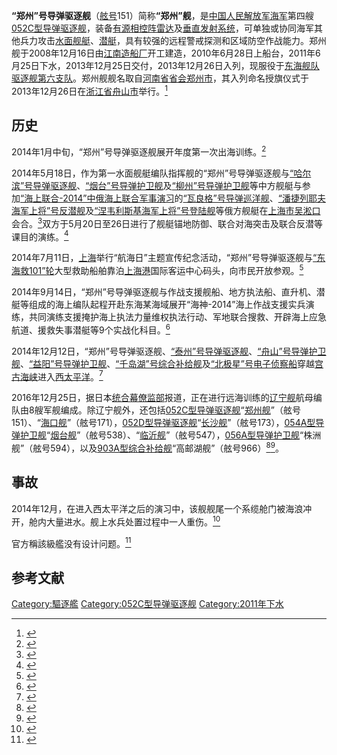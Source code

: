 {{军舰模板
|名称= 郑州舰  [[File:Naval_Ensign_of_the_People's_Republic_of_China.svg|30px]]
|图片=[[File:PLANS_Zhengzhou_(DDG-151)_20150612.jpg|300px]]
|照片说明=
|舰名来源= [[河南省|河南省]][[郑州市|郑州市]]
|拥有国= [[中华人民共和国|中华人民共和国]]
|制造= [[江南造船廠|江南造船廠]]
|型号= [[052C型驱逐舰|052C型驱逐舰]]
|动工=2008年12月16日
|下水=2011年6月25日
|服役=2013年12月26日
|狀態= 在役
|荣誉=
|正常=
|满载=7000吨
|全长= 155.5米
|全宽= 17.2米
|吃水= 6米
|动力方式= [[柴-燃交替|柴-燃交替]]（CODOG）
|发动机= [[QC280燃气轮机|QC280]][[燃气轮机|燃气轮机]]×2<br>[[MTU-20_V956_TB92柴油机|MTU-20 V956 TB92]][[柴油机|柴油机]]×2
|極速= 约30节
|續航= 约4000海里（18节）
|乘員= 220人
|艦載機= [[卡-28|卡-28]]×1或[[直-9#直-9C|直-9C]]×1
|搜索系统=H/SJD-9型舰壳主/被动声纳<br>H/LJP-349型火控雷达<br>H/LJG-346型有源相控阵雷达<br>H/LJQ-366型超视距对海搜索雷达<br>H/LJP-344A型相控阵火控雷达<br>H/LJQ-364型对海/低空搜索雷达<br>H/LJQ-517B型对空警戒雷达
|武器系统= 6单元[[海红旗-9|HHQ-9]][[防空导弹|防空导弹]][[垂直发射系统|垂直发射系统]]×8<br>4联装[[鹰击-62J|YJ-62J]][[反舰导弹|反舰导弹]]×2<br>H/PJ-87型单管100毫米舰炮<br>[[H/PJ-12型7管30毫米舰炮|H/PJ-12型7管30毫米舰炮]]×2<br>3联装7424型324mm鱼雷发射器×2
|电战系统= H/RJZ-726型电子对抗系统<br>18联装H/RJZ-726-4A型干扰发射装置×4
|其它=
}}

'''“郑州”号导弹驱逐舰'''（[[舷号|舷号]]151）简称'''“郑州”舰'''，是[[中国人民解放军海军|中国人民解放军海军]]第四艘[[052C型导弹驱逐舰|052C型导弹驱逐舰]]，装备[[有源相控阵雷达|有源相控阵雷达]]及[[垂直发射系统|垂直发射系统]]，可单独或协同海军其他兵力攻击[[水面舰艇|水面舰艇]]、[[潜艇|潜艇]]，具有较强的远程警戒探测和区域防空作战能力。郑州舰于2008年12月16日由[[江南造船厂|江南造船厂]]开工建造，2010年6月28日上船台，2011年6月25日下水，2013年12月25日交付，2013年12月26日入列，现服役于[[东海舰队|东海舰队]][[驱逐舰第六支队|驱逐舰第六支队]]。郑州舰舰名取自[[河南省|河南省]][[首府|省会]][[郑州市|郑州市]]，其入列命名授旗仪式于2013年12月26日在[[浙江省|浙江省]][[舟山市|舟山市]]举行。<ref>{{cite web|url=http://news.mod.gov.cn/headlines/2013-12/26/content_4480876.htm|title=新型导弹驱逐舰“郑州舰”入列东海舰队|publisher=中华人民共和国国防部|date=2013-12-26|accessdate=2014-06-22|archive-date=2014-07-14|archive-url=https://web.archive.org/web/20140714153515/http://news.mod.gov.cn/headlines/2013-12/26/content_4480876.htm|dead-url=no}}</ref>

== 历史 ==
2014年1月中旬，“郑州”号导弹驱逐舰展开年度第一次出海训练。<ref>{{cite web|url=http://www.mod.gov.cn/hdpic/2014-01/21/content_4486272.htm|title=海军郑州舰：检讨式训练助力战斗力向打赢聚焦|publisher=中华人民共和国国防部|date=2014-01-21|accessdate=2014-06-22|archive-date=2016-03-04|archive-url=https://web.archive.org/web/20160304190851/http://www.mod.gov.cn/hdpic/2014-01/21/content_4486272.htm|dead-url=no}}</ref>

2014年5月18日，作为第一水面舰艇编队指挥舰的“郑州”号导弹驱逐舰与[[哈尔滨号导弹驱逐舰|“哈尔滨”号导弹驱逐舰]]、[[烟台号导弹护卫舰|“烟台”号导弹护卫舰]]及[[柳州号导弹护卫舰|“柳州”号导弹护卫舰]]等中方舰艇与参加[[海上联合-2014中俄海上联合军事演习|“海上联合-2014”中俄海上联合军事演习]]的[[瓦良格号巡洋舰_(1983年)|“瓦良格”号导弹巡洋舰]]、[[潘捷列耶夫海军上将号反潜舰|“潘捷列耶夫海军上将”号反潜舰]]及[[涅韦利斯基海军上将号登陆|“涅韦利斯基海军上将”号登陆舰]]等俄方舰艇在[[上海市|上海市]][[吴淞口|吴淞口]]会合。<ref>{{cite web|url= http://mil.cnr.cn/ztl/zejy/dt/201405/t20140519_515540321.html|title= 中俄“海上联合—2014”参演军舰“舰谱”|publisher= 中国广播网|date= 2014-05-19|accessdate= 2014-06-22|archive-date= 2014-07-14|archive-url= https://web.archive.org/web/20140714185134/http://mil.cnr.cn/ztl/zejy/dt/201405/t20140519_515540321.html|dead-url= no}}</ref>双方于5月20日至26日进行了舰艇锚地防御、联合对海突击及联合反潜等课目的演练。<ref>{{cite web|url=http://mil.cnr.cn/zgjd/201405/t20140513_515501444.html|title=中俄两国海军将举行海上联合军事演习|publisher=中国广播网|date=2014-05-13|accessdate=2014-06-22|archive-date=2014-07-18|archive-url=https://web.archive.org/web/20140718011250/http://mil.cnr.cn/zgjd/201405/t20140513_515501444.html|dead-url=no}}</ref>

2014年7月11日，[[上海|上海]]举行“航海日”主题宣传纪念活动，“郑州”号导弹驱逐舰与[[东海救101轮|“东海救101”轮]]大型救助船舶靠泊[[上海港|上海港]]国际客运中心码头，向市民开放参观。<ref>{{cite web|url=http://mil.cnr.cn/zgjd/201405/t20140513_515501444.html|title=沪举行航海日主题活动 海军郑州舰二度向市民开放|publisher=新浪网|date=2014-07-11|accessdate=2014-06-22|archive-date=2014-07-18|archive-url=https://web.archive.org/web/20140718011250/http://mil.cnr.cn/zgjd/201405/t20140513_515501444.html|dead-url=no}}</ref>

2014年9月14日，“郑州”号导弹驱逐舰与作战支援舰船、地方执法船、直升机、潜艇等组成的海上编队起程开赴东海某海域展开“海神-2014”海上作战支援实兵演练，共同演练支援掩护海上执法力量维权执法行动、军地联合搜救、开辟海上应急航道、援救失事潜艇等9个实战化科目。<ref>{{cite web|url= http://www.chinanews.com/mil/2014/09-14/6588680.shtml|title= 东海举行“海神-2014”海上作战支援实兵演练|publisher= 中新网|date= 2014-09-14|accessdate= 2014-09-19|archive-date= 2014-09-15|archive-url= https://web.archive.org/web/20140915232747/http://www.chinanews.com/mil/2014/09-14/6588680.shtml|dead-url= no}}</ref>

2014年12月12日，“郑州”号导弹驱逐舰、[[泰州号导弹驱逐舰|“泰州”号导弹驱逐舰]]、[[舟山号导弹护卫舰|“舟山”号导弹护卫舰]]、[[益阳号导弹护卫舰|“益阳”号导弹护卫舰]]、[[千岛湖号综合补给舰|“千岛湖”号综合补给舰]]及[[北极星号电子侦察船|“北极星”号电子侦察船]]穿越[[宫古海峡|宫古海峡]]进入[[西太平洋|西太平洋]]。<ref>{{cite web |url=http://military.people.com.cn/n/2014/1214/c172467-26203247.html |title=中国海军舰队再次穿过宫古海峡 战机1周4次往返 |publisher=人民网 |date=2014-12-14 |accessdate=2015-01-06 |archive-date=2016-03-04 |archive-url=https://web.archive.org/web/20160304090058/http://military.people.com.cn/n/2014/1214/c172467-26203247.html |dead-url=no }}</ref>

2016年12月25日，据日本[[统合幕僚监部|统合幕僚监部]]报道，正在进行远海训练的[[辽宁舰|辽宁舰]]航母编队由8艘军舰编成。除辽宁舰外，还包括[[052C型导弹驱逐舰|052C型导弹驱逐舰]]“[[鄭州號飛彈驅逐艦|郑州舰]]”（舷号151）、“[[海口號飛彈驅逐艦|海口舰]]”（舷号171），[[052D型导弹驱逐舰|052D型导弹驱逐舰]]“[[長沙號飛彈驅逐艦|长沙舰]]”（舷号173），[[054A型导弹护卫舰|054A型导弹护卫舰]]“[[烟台號飛彈護衛艦|烟台舰]]”（舷号538）、“[[臨沂號飛彈護衛艦|临沂舰]]”（舷号547），[[056A型导弹护卫舰|056A型导弹护卫舰]]“株洲舰”（舷号594），以及[[903型综合补给舰|903A型综合补给舰]]“高邮湖舰”（舷号966）<ref>{{Cite web |url = http://news.ifeng.com/a/20170107/50537597_0.shtml |title = 专家：中国航母发展后劲看好 有望拥有3个航母编队 |author =  |date = 2017-01-07 |publisher = 凤凰网 |language =  |accessdate =  |quote =  |archive-date = 2017-08-25 |archive-url = https://web.archive.org/web/20170825193045/http://news.ifeng.com/a/20170107/50537597_0.shtml |dead-url = no }}</ref><ref>{{Cite web |url = http://henan.people.cn/n2/2017/0207/c378402-29678517.html |title = 中国航母编队：牵动世界目光的航迹 |author =  |date = 2017-02-07 |publisher = 人民网 |language =  |accessdate =  |quote =  |archive-date = 2017-11-06 |archive-url = https://web.archive.org/web/20171106012107/http://henan.people.cn/n2/2017/0207/c378402-29678517.html |dead-url = no }}</ref>。

== 事故 ==
2014年12月，在进入西太平洋之后的演习中，该舰舰尾一个系缆舱门被海浪冲开，舱内大量进水。舰上水兵处置过程中一人重伤。<ref>{{Cite web |url=http://news.163.com/15/0222/19/AJ35OC7N0001124J.html |title=郑州舰舱门被冲开 士兵关门瞬间被大浪打翻(图) |access-date=2015-02-22 |archive-url=https://web.archive.org/web/20150222163202/http://news.163.com/15/0222/19/AJ35OC7N0001124J.html |archive-date=2015-02-22 |dead-url=yes }}</ref>

官方稱該級艦没有设计问题。<ref>{{Cite web |url=http://mil.sohu.com/20150226/n409172929.shtml |title=郑州舰舱门被海浪冲开之谜揭开:没有设计问题(图) |accessdate=2015-11-06 |archive-date=2015-12-11 |archive-url=https://web.archive.org/web/20151211041807/http://mil.sohu.com/20150226/n409172929.shtml |dead-url=no }}</ref>

== 参考文献 ==
{{reflist}}

{{驱逐舰第六支队}}
{{052C型导弹驱逐舰}}
[[Category:驅逐艦|Category:驅逐艦]]
[[Category:052C型导弹驱逐舰|Category:052C型导弹驱逐舰]]
[[Category:2011年下水|Category:2011年下水]]